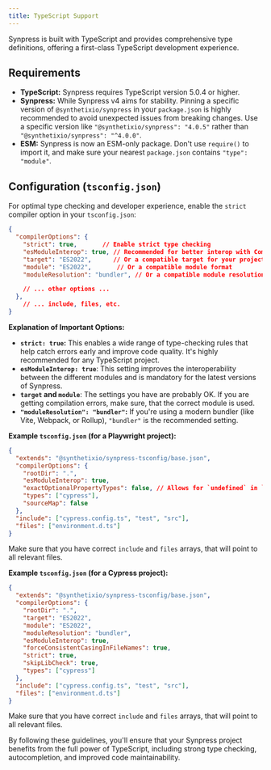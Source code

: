 ```yaml
---
title: TypeScript Support
---
```


Synpress is built with TypeScript and provides comprehensive type definitions, offering a first-class TypeScript development experience.

## Requirements

*   **TypeScript:** Synpress requires TypeScript version 5.0.4 or higher.
*   **Synpress:** While Synpress v4 aims for stability.  Pinning a specific version of `@synthetixio/synpress` in your `package.json` is highly recommended to avoid unexpected issues from breaking changes.  Use a specific version like `"@synthetixio/synpress": "4.0.5"` rather than `"@synthetixio/synpress": "^4.0.0"`.
*   **ESM:** Synpress is now an ESM-only package. Don't use `require()` to import it, and make sure your nearest `package.json` contains `"type": "module"`.

## Configuration (`tsconfig.json`)

For optimal type checking and developer experience, enable the `strict` compiler option in your `tsconfig.json`:

```json
{
  "compilerOptions": {
    "strict": true,       // Enable strict type checking
    "esModuleInterop": true, // Recommended for better interop with CommonJS modules
    "target": "ES2022",      // Or a compatible target for your project
    "module": "ES2022",       // Or a compatible module format
    "moduleResolution": "bundler", // Or a compatible module resolution strategy

    // ... other options ...
  },
    // ... include, files, etc.
}
```

**Explanation of Important Options:**

*   **`strict: true`:** This enables a wide range of type-checking rules that help catch errors early and improve code quality.  It's highly recommended for any TypeScript project.
*   **`esModuleInterop: true`**: This setting improves the interoperability between the different modules and is mandatory for the latest versions of Synpress.
*   **`target` and `module`**: The settings you have are probably OK. If you are getting compilation errors, make sure, that the correct module is used.
*   **`"moduleResolution": "bundler"`:** If you're using a modern bundler (like Vite, Webpack, or Rollup), `"bundler"` is the recommended setting.

**Example `tsconfig.json` (for a Playwright project):**

```json
{
  "extends": "@synthetixio/synpress-tsconfig/base.json",
  "compilerOptions": {
    "rootDir": ".",
    "esModuleInterop": true,
    "exactOptionalPropertyTypes": false, // Allows for `undefined` in `playwright.config.ts`
    "types": ["cypress"],
    "sourceMap": false
  },
  "include": ["cypress.config.ts", "test", "src"],
  "files": ["environment.d.ts"]
}

```
Make sure that you have correct `include` and `files` arrays, that will point to all relevant files.

**Example `tsconfig.json` (for a Cypress project):**

```json
{
  "extends": "@synthetixio/synpress-tsconfig/base.json",
  "compilerOptions": {
    "rootDir": ".",
    "target": "ES2022",
    "module": "ES2022",
    "moduleResolution": "bundler",
    "esModuleInterop": true,
    "forceConsistentCasingInFileNames": true,
    "strict": true,
    "skipLibCheck": true,
    "types": ["cypress"]
  },
  "include": ["cypress.config.ts", "test", "src"],
  "files": ["environment.d.ts"]
}
```
Make sure that you have correct `include` and `files` arrays, that will point to all relevant files.

By following these guidelines, you'll ensure that your Synpress project benefits from the full power of TypeScript, including strong type checking, autocompletion, and improved code maintainability.
